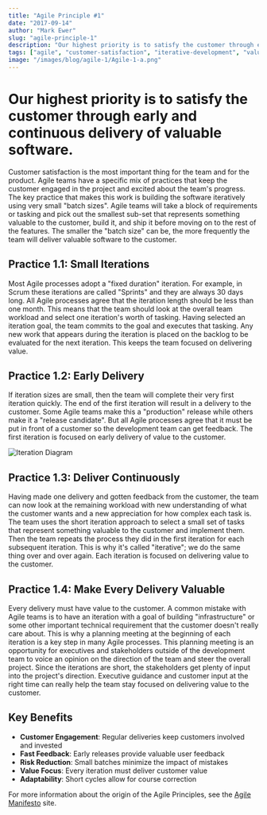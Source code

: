 ```yaml
---
title: "Agile Principle #1"
date: "2017-09-14"
author: "Mark Ewer"
slug: "agile-principle-1"
description: "Our highest priority is to satisfy the customer through early and continuous delivery of valuable software."
tags: ["agile", "customer-satisfaction", "iterative-development", "value-delivery"]
image: "/images/blog/agile-1/Agile-1-a.png"
---
```


# Our highest priority is to satisfy the customer through early and continuous delivery of valuable software.

Customer satisfaction is the most important thing for the team and for the product. Agile teams have a specific mix of practices that keep the customer engaged in the project and excited about the team's progress. The key practice that makes this work is building the software iteratively using very small "batch sizes". Agile teams will take a block of requirements or tasking and pick out the smallest sub-set that represents something valuable to the customer, build it, and ship it before moving on to the rest of the features. The smaller the "batch size" can be, the more frequently the team will deliver valuable software to the customer.

## Practice 1.1: Small Iterations

Most Agile processes adopt a "fixed duration" iteration. For example, in Scrum these iterations are called "Sprints" and they are always 30 days long. All Agile processes agree that the iteration length should be less than one month. This means that the team should look at the overall team workload and select one iteration's worth of tasking. Having selected an iteration goal, the team commits to the goal and executes that tasking. Any new work that appears during the iteration is placed on the backlog to be evaluated for the next iteration. This keeps the team focused on delivering value.

## Practice 1.2: Early Delivery

If iteration sizes are small, then the team will complete their very first iteration quickly. The end of the first iteration will result in a delivery to the customer. Some Agile teams make this a "production" release while others make it a "release candidate". But all Agile processes agree that it must be put in front of a customer so the development team can get feedback. The first iteration is focused on early delivery of value to the customer.

![Iteration Diagram](/blog/agile-1/Agile-1-b.png)

## Practice 1.3: Deliver Continuously

Having made one delivery and gotten feedback from the customer, the team can now look at the remaining workload with new understanding of what the customer wants and a new appreciation for how complex each task is. The team uses the short iteration approach to select a small set of tasks that represent something valuable to the customer and implement them. Then the team repeats the process they did in the first iteration for each subsequent iteration. This is why it's called "iterative"; we do the same thing over and over again. Each iteration is focused on delivering value to the customer.

## Practice 1.4: Make Every Delivery Valuable

Every delivery must have value to the customer. A common mistake with Agile teams is to have an iteration with a goal of building "infrastructure" or some other important technical requirement that the customer doesn't really care about. This is why a planning meeting at the beginning of each iteration is a key step in many Agile processes. This planning meeting is an opportunity for executives and stakeholders outside of the development team to voice an opinion on the direction of the team and steer the overall project. Since the iterations are short, the stakeholders get plenty of input into the project's direction. Executive guidance and customer input at the right time can really help the team stay focused on delivering value to the customer.

## Key Benefits

- **Customer Engagement**: Regular deliveries keep customers involved and invested
- **Fast Feedback**: Early releases provide valuable user feedback
- **Risk Reduction**: Small batches minimize the impact of mistakes
- **Value Focus**: Every iteration must deliver customer value
- **Adaptability**: Short cycles allow for course correction

For more information about the origin of the Agile Principles, see the [Agile Manifesto](http://www.agilemanifesto.org/principles.html) site.
